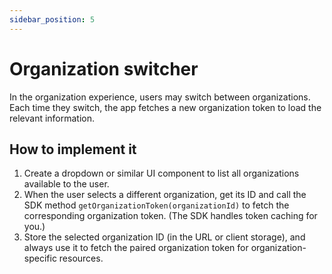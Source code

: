 ```yaml
---
sidebar_position: 5
---
```


# Organization switcher

In the organization experience, users may switch between organizations. Each time they switch, the app fetches a new organization token to load the relevant information.

## How to implement it

1. Create a dropdown or similar UI component to list all organizations available to the user.
2. When the user selects a different organization, get its ID and call the SDK method `getOrganizationToken(organizationId)` to fetch the corresponding organization token. (The SDK handles token caching for you.)
3. Store the selected organization ID (in the URL or client storage), and always use it to fetch the paired organization token for organization-specific resources.
